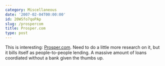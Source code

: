 ```yaml
---
category: Miscellaneous
date: '2007-02-04T00:00:00'
id: 20WSfo7qoPAp
slug: /prospercom
title: Prosper.com
type: post
---
```


This is interesting: [Prosper.com](http://www.prosper.com/). Need
to do a little more research on it, but it bills itself as
people-to-people lending. A massive amount of loans coordiated
without a bank given the thumbs up.
